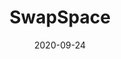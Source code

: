 ---
title: SwapSpace
tag: DEX,DeFi
status: publish
date: 2020-09-24
slug: A short description for this item
website: https://simpleswap.io/?to=iotx&amount=0.1
twitter:
logo: /img/SwapSpace.png
featured_img: https://wp.gcap1.iotex.io/wp-content/uploads/2020/09/swapspace.png
telegram:
---